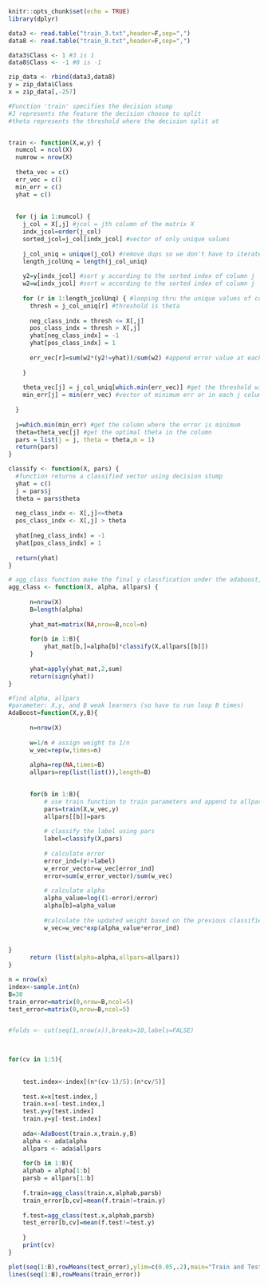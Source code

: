 
```r
knitr::opts_chunk$set(echo = TRUE)
library(dplyr)
```


```r

data3 <- read.table("train_3.txt",header=F,sep=",")
data8 <- read.table("train_8.txt",header=F,sep=",")

data3$Class <- 1 #3 is 1
data8$Class <- -1 #8 is -1

zip_data <- rbind(data3,data8)
y = zip_data$Class
x = zip_data[,-257]

```


```r
#Function 'train' specifies the decision stump
#J represents the feature the decision choose to split
#theta represents the threshold where the decision split at


train <- function(X,w,y) {
  numcol = ncol(X)
  numrow = nrow(X)
  
  theta_vec = c()
  err_vec = c()
  min_err = c()
  yhat = c()
  
  
  for (j in 1:numcol) {
    j_col = X[,j] #jcol = jth column of the matrix X
    indx_jcol=order(j_col)
    sorted_jcol=j_col[indx_jcol] #vector of only unique values
    
    j_col_uniq = unique(j_col) #remove dups so we don't have to iterate thru it more than 1 time
    length_jcolUnq = length(j_col_uniq)
    
    y2=y[indx_jcol] #sort y according to the sorted index of column j 
    w2=w[indx_jcol] #sort w according to the sorted index of column j 
    
    for (r in 1:length_jcolUnq) { #looping thru the unique values of column j
      thresh = j_col_uniq[r] #threshold is theta
      
      neg_class_indx = thresh <= X[,j]
      pos_class_indx = thresh > X[,j]
      yhat[neg_class_indx] = -1
      yhat[pos_class_indx] = 1
      
      err_vec[r]=sum(w2*(y2!=yhat))/sum(w2) #append error value at each threshold
      
    }
    
    theta_vec[j] = j_col_uniq[which.min(err_vec)] #get the threshold with the minimum error
    min_err[j] = min(err_vec) #vector of minimum err or in each j column
    
  }
  
  j=which.min(min_err) #get the column where the error is minimum
  theta=theta_vec[j] #get the optimal theta in the column
  pars = list(j = j, theta = theta,m = 1)
  return(pars)
}

classify <- function(X, pars) { 
  #function returns a classified vector using decision stump
  yhat = c()
  j = pars$j
  theta = pars$theta
  
  neg_class_indx <- X[,j]<=theta
  pos_class_indx <- X[,j] > theta
  
  yhat[neg_class_indx] = -1
  yhat[pos_class_indx] = 1
  
  return(yhat)
}

# agg_class function make the final y classfication under the adaboost, which is c_hat
agg_class <- function(X, alpha, allpars) {
  
      n=nrow(X)
      B=length(alpha)
      
      yhat_mat=matrix(NA,nrow=B,ncol=n)
        
      for(b in 1:B){
          yhat_mat[b,]=alpha[b]*classify(X,allpars[[b]])
      }
      
      yhat=apply(yhat_mat,2,sum)
      return(sign(yhat))
}

#find alpha, allpars
#parameter: X,y, and B weak learners (so have to run loop B times)
AdaBoost=function(X,y,B){
  
      n=nrow(X)
  
      w=1/n # assign weight to 1/n
      w_vec=rep(w,times=n)
  
      alpha=rep(NA,times=B)
      allpars=rep(list(list()),length=B)
  

      for(b in 1:B){
          # use train function to train parameters and append to allpars
          pars=train(X,w_vec,y)
          allpars[[b]]=pars
          
          # classify the label using pars 
          label=classify(X,pars)
          
          # calculate error
          error_ind=(y!=label)
          w_error_vector=w_vec[error_ind]
          error=sum(w_error_vector)/sum(w_vec)
          
          # calculate alpha 
          alpha_value=log((1-error)/error)
          alpha[b]=alpha_value 
          
          #calculate the updated weight based on the previous classifier error
          w_vec=w_vec*exp(alpha_value*error_ind)
    
    
}
      return (list(alpha=alpha,allpars=allpars))
}

```

```r

n = nrow(x)
index<-sample.int(n)
B=30
train_error=matrix(0,nrow=B,ncol=5)
test_error=matrix(0,nrow=B,ncol=5)


#folds <- cut(seq(1,nrow(x)),breaks=10,labels=FALSE)


  
for(cv in 1:5){
    
    
    test.index<-index[(n*(cv-1)/5):(n*cv/5)]
    
    test.x=x[test.index,]
    train.x=x[-test.index,]
    test.y=y[test.index]
    train.y=y[-test.index]
    
    ada<-AdaBoost(train.x,train.y,B)
    alpha <- ada$alpha
    allpars <- ada$allpars
    
    for(b in 1:B){
    alphab = alpha[1:b]
    parsb = allpars[1:b]
      
    f.train=agg_class(train.x,alphab,parsb)
    train_error[b,cv]=mean(f.train!=train.y)
    
    f.test=agg_class(test.x,alphab,parsb)
    test_error[b,cv]=mean(f.test!=test.y)
    
    }
    print(cv)
}
```


```r
plot(seq(1:B),rowMeans(test_error),ylim=c(0.05,.2),main="Train and Test CV Error on B weak learners",xlab="Mean Error",type="l")
lines(seq(1:B),rowMeans(train_error))
```
